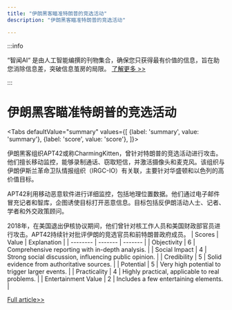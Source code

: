 ```yaml
---
title: "伊朗黑客瞄准特朗普的竞选活动"
description: "伊朗黑客瞄准特朗普的竞选活动"

---
```



:::info

“智闻AI“ 是由人工智能编撰的刊物集合，确保您只获得最有价值的信息，旨在助您消除信息差，突破信息茧房的局限。  [了解更多 >>](/)

:::

# 伊朗黑客瞄准特朗普的竞选活动


<Tabs
	defaultValue="summary"
	values={[
	{label: 'summary', value: 'summary'},
	{label: 'score', value: 'score'},
]}>
<TabItem value="summary">


伊朗黑客组织APT42或称CharmingKitten，曾针对特朗普的竞选活动进行攻击。他们擅长移动监控，能够录制通话、窃取短信，并激活摄像头和麦克风。该组织与伊朗伊斯兰革命卫队情报组织（IRGC-IO）有关联，主要针对华盛顿和以色列的高价值目标。

APT42利用移动恶意软件进行详细监控，包括地理位置数据。他们通过电子邮件冒充记者和智库，企图诱使目标打开恶意信息。目标包括反伊朗活动人士、记者、学者和外交政策顾问。

2018年，在美国退出伊核协议期间，他们曾针对核工作人员和美国财政部官员进行攻击。APT42持续针对批评伊朗的竞选官员和前特朗普政府成员。
</TabItem>
<TabItem value="score">
	| Scores     | Value   | Explanation |
	| -------- | ------- | ------- |
	| Objectivity  | 6    | Comprehensive reporting with in-depth analysis.    |
	| Social Impact | 4     | Strong social discussion, influencing public opinion.    |
	| Credibility    | 5    | Solid evidence from authoritative sources.    |
	| Potential    | 5    | Very high potential to trigger larger events.    |
	| Practicality    | 4    | Highly practical, applicable to real problems.    |
	| Entertainment Value    | 2    | Includes a few entertaining elements.    |
</TabItem>
</Tabs>

[Full article>>](https://it.slashdot.org/story/24/08/24/210255/invasive-iranian-intelligence-group-believed-to-be-the-ones-who-breached-trumps-campaign?utm_source=rss1.0mainlinkanon&utm_medium=feed)
